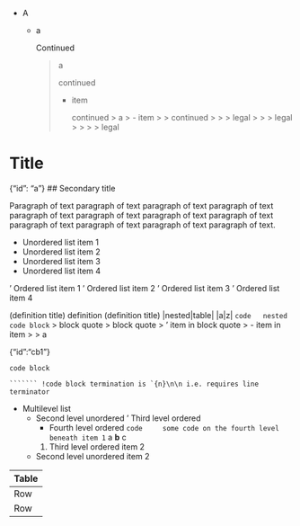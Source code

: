 - A
  - a

    Continued

    > a
    >
    > continued
    > - item
    >
    >   continued
    >   > a
    >   > - item
    >   >
    >   >   continued
    >   >
    >   > > legal
    >   > > > legal
    >   > > > > legal

# Title

{"id": "a"}
## Secondary title

Paragraph of text paragraph of text paragraph of text paragraph of text paragraph of text paragraph of text
paragraph of text paragraph of text paragraph of text paragraph of text paragraph of text paragraph of text.

- Unordered list item 1
- Unordered list item 2
- Unordered list item 3
- Unordered list item 4

' Ordered list item 1
' Ordered list item 2
' Ordered list item 3
' Ordered list item 4

(definition title)
  definition
(definition title)
  |nested|table|
  |a|z|
  ```code
  nested code block
  ```
  > block quote
  > block quote
  > ' item in block quote
  >   - item in item
  >     > a

{"id":"cb1"}
`````code
code block

``````` !code block termination is `{n}\n\n i.e. requires line terminator

`````

- Multilevel list
  - Second level unordered
    ' Third level ordered
      - Fourth level ordered
        ```code
        some code on the fourth level beneath item 1
        ```
        a **b** c
    1. Third level ordered item 2
  - Second level unordered item 2

|Table|Heading|Cells|
|---|
|Row|1|Cells|
|Row|2|Cells|
